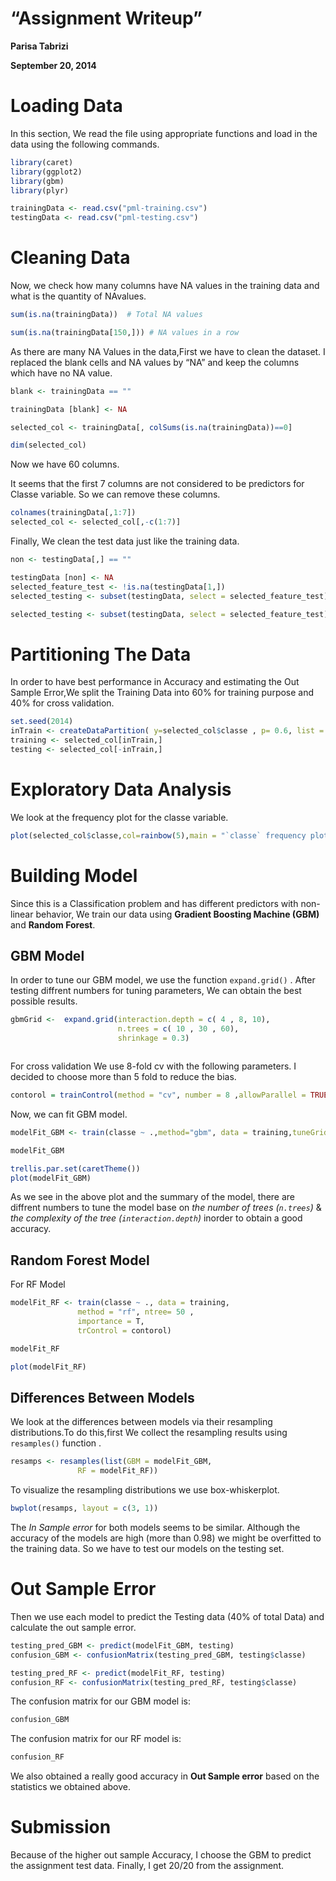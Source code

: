 
 "Assignment Writeup"
=====================

**Parisa Tabrizi**

**September 20, 2014**


Loading Data
========================================================

In this section, We read the file using appropriate functions and load in the data using the following commands.

```r
library(caret)
library(ggplot2)
library(gbm)
library(plyr)
```


```r
trainingData <- read.csv("pml-training.csv")
testingData <- read.csv("pml-testing.csv")

```

Cleaning Data
=======================================================

Now, we check how many columns have NA values in the training data and what is the quantity of NAvalues.


```r
sum(is.na(trainingData))  # Total NA values

sum(is.na(trainingData[150,])) # NA values in a row
```

As there are many NA Values in the data,First we have to clean the dataset.
I replaced the blank cells and NA values by “NA” and keep the columns which have no NA value.

```r
blank <- trainingData == ""

trainingData [blank] <- NA

selected_col <- trainingData[, colSums(is.na(trainingData))==0]

dim(selected_col)

```

Now we have 60 columns.

It seems that the first 7 columns are not considered to be predictors for Classe variable. So we can remove these columns.

```r
colnames(trainingData[,1:7])
selected_col <- selected_col[,-c(1:7)]
```

Finally, We clean the test data just like the training data.


```r

non <- testingData[,] == ""

testingData [non] <- NA
selected_feature_test <- !is.na(testingData[1,]) 
selected_testing <- subset(testingData, select = selected_feature_test)

selected_testing <- subset(testingData, select = selected_feature_test)
```


Partitioning The Data
=====================

In order to have best performance in Accuracy and estimating the Out Sample Error,We split the Training Data into 60% for training purpose and 40% for cross validation. 

```r
set.seed(2014)
inTrain <- createDataPartition( y=selected_col$classe , p= 0.6, list = F)
training <- selected_col[inTrain,]
testing <- selected_col[-inTrain,]

```
Exploratory Data Analysis
=========================


We look at the frequency plot for the classe variable.

```r

plot(selected_col$classe,col=rainbow(5),main = "`classe` frequency plot")
```



Building Model
==============

Since this is a Classification problem and has different predictors with non-linear behavior, We train our data using **Gradient Boosting Machine (GBM)** and **Random Forest**.


GBM Model
---------

In order to tune our GBM model, we use the function `expand.grid()` .
After testing diffrent numbers for tuning parameters, We can obtain the best possible results.

```r

gbmGrid <-  expand.grid(interaction.depth = c( 4 , 8, 10),
                        n.trees = c( 10 , 30 , 60),
                        shrinkage = 0.3)

```

```r
```

For cross validation We use 8-fold cv with the following parameters.
I decided to choose more than 5 fold to reduce the bias.

```r
contorol = trainControl(method = "cv", number = 8 ,allowParallel = TRUE)

```

Now, we can fit GBM model.

```r
modelFit_GBM <- train(classe ~ .,method="gbm", data = training,tuneGrid=gbmGrid , trControl = contorol)

```

```r
modelFit_GBM
```

```r
trellis.par.set(caretTheme())
plot(modelFit_GBM)
```

As we see in the above plot and the summary of the model, there are diffrent numbers to tune the model base on *the number of trees (`n.trees`)* & *the complexity of the tree (`interaction.depth`)*  inorder to obtain a good accuracy.


Random Forest Model
-------------------

For RF Model
```r

modelFit_RF <- train(classe ~ ., data = training,
               method = "rf", ntree= 50 , 
               importance = T, 
               trControl = contorol)

```

```r
modelFit_RF
```


```r
plot(modelFit_RF)
```

Differences Between Models
--------------------------

We look at the differences between models via their resampling distributions.To do this,first We collect the resampling results using `resamples()` function .

```r

resamps <- resamples(list(GBM = modelFit_GBM,
               RF = modelFit_RF))

```

To visualize the resampling distributions we use box-whiskerplot.

```r
bwplot(resamps, layout = c(3, 1))

```

The *In Sample error* for both models seems to be similar. Although the accuracy of the models are high (more than 0.98) we might be overfitted to the training data. So we have to test our models on the testing set.


Out Sample Error
=================

Then we use each model to predict the Testing data (40% of total Data) and calculate the out sample error.

```r
testing_pred_GBM <- predict(modelFit_GBM, testing)
confusion_GBM <- confusionMatrix(testing_pred_GBM, testing$classe)

testing_pred_RF <- predict(modelFit_RF, testing)
confusion_RF <- confusionMatrix(testing_pred_RF, testing$classe)


```

The confusion matrix for our GBM model is:

```r
confusion_GBM
```

The confusion matrix for our RF model is:

```r

confusion_RF

```


We also obtained a really good accuracy in **Out Sample error** based on the statistics we obtained above.



Submission
==========

Because of the higher out sample Accuracy, I choose the GBM to predict the assignment test data. Finally, I get 20/20 from the assignment.

